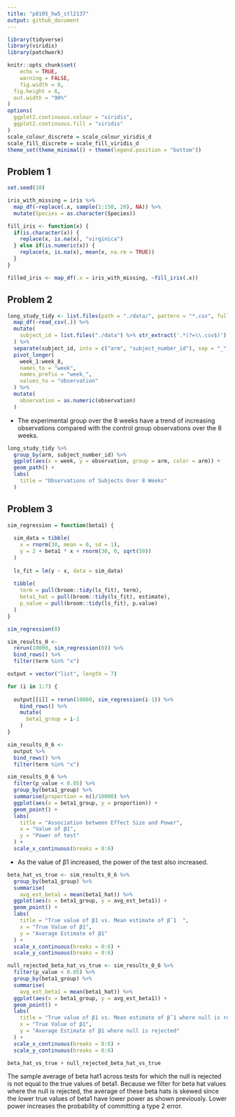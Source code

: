 ```yaml
---
title: "p8105_hw5_stl2137"
output: github_document
---
```


```r
library(tidyverse)
library(viridis)
library(patchwork)

knitr::opts_chunk$set(
	echo = TRUE,
	warning = FALSE,
	fig.width = 8, 
  fig.height = 6,
  out.width = "90%"
)
options(
  ggplot2.continuous.colour = "viridis",
  ggplot2.continuous.fill = "viridis"
)
scale_colour_discrete = scale_colour_viridis_d
scale_fill_discrete = scale_fill_viridis_d
theme_set(theme_minimal() + theme(legend.position = "bottom"))
```

## Problem 1

```r
set.seed(10)

iris_with_missing = iris %>% 
  map_df(~replace(.x, sample(1:150, 20), NA)) %>%
  mutate(Species = as.character(Species))
```

```r
fill_iris <- function(x) {
  if(is.character(x)) {
    replace(x, is.na(x), "virginica")
  } else if(is.numeric(x)) {
    replace(x, is.na(x), mean(x, na.rm = TRUE))
  }
}

filled_iris <- map_df(.x = iris_with_missing, ~fill_iris(.x))
```

## Problem 2

```r
long_study_tidy <- list.files(path = "./data/", pattern = "*.csv", full.names = TRUE) %>% 
  map_df(~read_csv(.)) %>% 
  mutate(
    subject_id = list.files("./data") %>% str_extract('.*(?=\\.csv$)')
  ) %>% 
  separate(subject_id, into = c("arm", "subject_number_id"), sep = "_") %>% 
  pivot_longer(
    week_1:week_8,
    names_to = "week",
    names_prefix = "week_",
    values_to = "observation"
  ) %>% 
  mutate(
    observation = as.numeric(observation)
  ) 
```

* The experimental group over the 8 weeks have a trend of increasing observations compared with the control group observations over the 8 weeks. 

```r
long_study_tidy %>% 
  group_by(arm, subject_number_id) %>% 
  ggplot(aes(x = week, y = observation, group = arm, color = arm)) +
  geom_path() +
  labs(
    title = "Observations of Subjects Over 8 Weeks"
  )
```

## Problem 3

```r

sim_regression = function(beta1) {
  
  sim_data = tibble(
    x = rnorm(30, mean = 0, sd = 1),
    y = 2 + beta1 * x + rnorm(30, 0, sqrt(50))
  )
  
  ls_fit = lm(y ~ x, data = sim_data)
  
  tibble(
    term = pull(broom::tidy(ls_fit), term),
    beta1_hat = pull(broom::tidy(ls_fit), estimate),
    p_value = pull(broom::tidy(ls_fit), p.value)
  )
}

sim_regression(0)

sim_results_0 <- 
  rerun(10000, sim_regression(0)) %>% 
  bind_rows() %>% 
  filter(term %in% "x")
```


```r
output = vector("list", length = 7)

for (i in 1:7) {
  
  output[[i]] = rerun(10000, sim_regression(i-1)) %>% 
    bind_rows() %>% 
    mutate(
      beta1_group = i-1
    )
}

sim_results_0_6 <- 
  output %>% 
  bind_rows() %>% 
  filter(term %in% "x")
```

```r
sim_results_0_6 %>% 
  filter(p_value < 0.05) %>% 
  group_by(beta1_group) %>% 
  summarise(proportion = n()/10000) %>% 
  ggplot(aes(x = beta1_group, y = proportion)) +
  geom_point() +
  labs(
    title = "Association between Effect Size and Power",
    x = "Value of β1",
    y = "Power of test"
  ) +
  scale_x_continuous(breaks = 0:6)
```

* As the value of β1 increased, the power of the test also increased. 

```r
beta_hat_vs_true <- sim_results_0_6 %>% 
  group_by(beta1_group) %>% 
  summarise(
    avg_est_beta1 = mean(beta1_hat)) %>% 
  ggplot(aes(x = beta1_group, y = avg_est_beta1)) +
  geom_point() +
  labs(
    title = "True value of β1 vs. Mean estimate of β̂ 1  ",
    x = "True Value of β1",
    y = "Average Estimate of β1"
  ) +
  scale_x_continuous(breaks = 0:6) +
  scale_y_continuous(breaks = 0:6)

null_rejected_beta_hat_vs_true <- sim_results_0_6 %>% 
  filter(p_value < 0.05) %>% 
  group_by(beta1_group) %>% 
  summarise(
    avg_est_beta1 = mean(beta1_hat)) %>% 
  ggplot(aes(x = beta1_group, y = avg_est_beta1)) +
  geom_point() +
  labs(
    title = "True value of β1 vs. Mean estimate of β̂ 1 where null is rejected ",
    x = "True Value of β1",
    y = "Average Estimate of β1 where null is rejected"
  ) +
  scale_x_continuous(breaks = 0:6) +
  scale_y_continuous(breaks = 0:6)

beta_hat_vs_true + null_rejected_beta_hat_vs_true
```

The sample average of beta hat1 across tests for which the null is rejected is not equal to the true values of beta1. Because we filter for beta hat values where the null is rejected, the average of these beta hats is skewed since the lower true values of beta1 have lower power as shown previously. Lower power increases the probability of committing a type 2 error. 